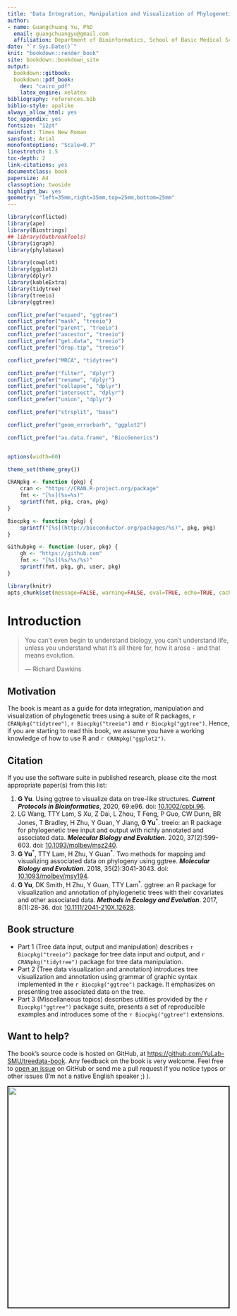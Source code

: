 ```yaml
---
title: 'Data Integration, Manipulation and Visualization of Phylogenetic Trees'
author: 
- name: Guangchuang Yu, PhD
  email: guangchuangyu@gmail.com
  affiliation: Department of Bioinformatics, School of Basic Medical Sciences, Southern Medical University
date: "`r Sys.Date()`"
knit: "bookdown::render_book"
site: bookdown::bookdown_site
output:
  bookdown::gitbook:
  bookdown::pdf_book:
    dev: "cairo_pdf"
    latex_engine: xelatex
bibliography: references.bib
biblio-style: apalike
always_allow_html: yes
toc_appendix: yes
fontsize: "12pt"
mainfont: Times New Roman
sansfont: Arial
monofontoptions: "Scale=0.7"
linestretch: 1.5
toc-depth: 2
link-citations: yes
documentclass: book
papersize: A4
classoption: twoside
highlight_bw: yes
geometry: "left=35mm,right=35mm,top=25mm,bottom=25mm"
---
```



```r
library(conflicted)
library(ape)
library(Biostrings)
## library(OutbreakTools)
library(igraph)
library(phylobase)

library(cowplot)
library(ggplot2)
library(dplyr)
library(kableExtra)
library(tidytree)
library(treeio)
library(ggtree)

conflict_prefer("expand", "ggtree")
conflict_prefer("mask", "treeio")
conflict_prefer("parent", "treeio")
conflict_prefer("ancestor", "treeio")
conflict_prefer("get.data", "treeio")
conflict_prefer("drop.tip", "treeio")

conflict_prefer("MRCA", "tidytree")

conflict_prefer("filter", "dplyr")
conflict_prefer("rename", "dplyr")
conflict_prefer("collapse", "dplyr")
conflict_prefer("intersect", "dplyr")
conflict_prefer("union", "dplyr")

conflict_prefer("strsplit", "base")

conflict_prefer("geom_errorbarh", "ggplot2")

conflict_prefer("as.data.frame", "BiocGenerics")


options(width=60)

theme_set(theme_grey())

CRANpkg <- function (pkg) {
    cran <- "https://CRAN.R-project.org/package"
    fmt <- "[%s](%s=%s)"
    sprintf(fmt, pkg, cran, pkg)
}

Biocpkg <- function (pkg) {
    sprintf("[%s](http://bioconductor.org/packages/%s)", pkg, pkg)
}

Githubpkg <- function (user, pkg) {
    gh <- "https://github.com"
    fmt <- "[%s](%s/%s/%s)"
    sprintf(fmt, pkg, gh, user, pkg)
}

library(knitr)
opts_chunk$set(message=FALSE, warning=FALSE, eval=TRUE, echo=TRUE, cache=TRUE)
```




# Introduction {-}

> You can't even begin to understand biology, you can't understand life, unless
> you understand what it's all there for, how it arose - and that means
> evolution.
>
> --- Richard Dawkins


## Motivation {-}

The book is meant as a guide for data integration, manipulation and visualization of phylogenetic trees using a suite of R packages, `r CRANpkg("tidytree")`, `r Biocpkg("treeio")` and `r Biocpkg("ggtree")`. Hence, if you are starting to read this book, we assume you have a working knowledge of how to use R and `r CRANpkg("ggplot2")`.

## Citation {-}

If you use the software suite in published research, please cite the most appropriate paper(s) from this list:

1. __G Yu__. Using ggtree to visualize data on tree-like structures. __*Current Protocols in Bioinformatics*__, 2020, 69:e96. doi: [10.1002/cpbi.96](https://doi.org/10.1002/cpbi.96).
2. LG Wang, TTY Lam, S Xu, Z Dai, L Zhou, T Feng, P Guo, CW Dunn, BR Jones, T Bradley, H Zhu, Y Guan, Y Jiang, __G Yu__^\*^. treeio: an R package for phylogenetic tree input and output with richly annotated and associated data. __*Molecular Biology and Evolution*__. 2020, 37(2):599-603.
doi: [10.1093/molbev/msz240](http://dx.doi.org/10.1093/molbev/msz240).
3. __G Yu__^\*^, TTY Lam, H Zhu, Y Guan^\*^. Two methods for mapping and visualizing associated data on phylogeny using ggtree. __*Molecular Biology and Evolution*__. 2018, 35(2):3041-3043.
doi: [10.1093/molbev/msy194](https://doi.org/10.1093/molbev/msy194).
4. __G Yu__, DK Smith, H Zhu, Y Guan, TTY Lam^\*^. ggtree: an R package for
visualization and annotation of phylogenetic trees with their covariates and
other associated data. __*Methods in Ecology and Evolution*__. 2017, 8(1):28-36.
doi: [10.1111/2041-210X.12628](https://doi.org/10.1111/2041-210X.12628).

## Book structure {-}

+ Part 1 (Tree data input, output and manipulation) describes `r Biocpkg("treeio")` package for tree data input and output, and `r CRANpkg("tidytree")` package for tree data manipulation.
+ Part 2 (Tree data visualization and annotation) introduces tree visualization and annotation using grammar of graphic syntax implemented in the `r Biocpkg("ggtree")` package. It emphasizes on presenting tree associated data on the tree.
+ Part 3 (Miscellaneous topics) describes utilities provided by the `r Biocpkg("ggtree")` package suite, presents a set of reproducible examples and introduces some of the `r Biocpkg("ggtree")` extensions.

## Want to help? {-}


The book’s source code is hosted on GitHub, at <https://github.com/YuLab-SMU/treedata-book>. Any feedback on the book is very welcome. Feel free to [open an issue](https://github.com/YuLab-SMU/treedata-book/issues/new) on GitHub or send me a pull request if you notice typos or other issues (I'm not a native English speaker ;) ).


<center>
<img src="book-cover.png" style="width:500px;border:2px solid black;"/>
</center>
